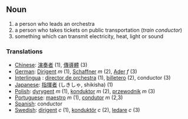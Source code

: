 == Noun ==
# a person who leads an orchestra
# a person who takes tickets on public transportation (''train conductor'')
# something which can transmit electricity, heat, light or sound

=== Translations ===
*[[Chinese]]: [[演奏]][[者]] (1), [[傳導]][[體]] (3)
*[[German]]: [[Dirigent]] ''m'' (1), [[Schaffner]] ''m'' (2), [[Ader]] ''f'' (3)
*[[Interlingua]] : [[director de orchestra]] (1), [[billetero]] (2), conductor (3)
*[[Japanese]]: [[指揮者]] (しきしゃ, shikisha) (1)
*[[Polish]]: [[dyrygent]] ''m'' (1), [[konduktor]] ''m'' (2), [[przewodnik]] ''m'' (3)
*[[Portuguese]]: [[maestro]] ''m'' (1), [[condutor]] ''m'' (2,3)
*[[Spanish]]: conductor
*[[Swedish]]: [[dirigent]] ''c'' (1), [[konduktör]] ''c'' (2), [[ledare]] ''c'' (3)